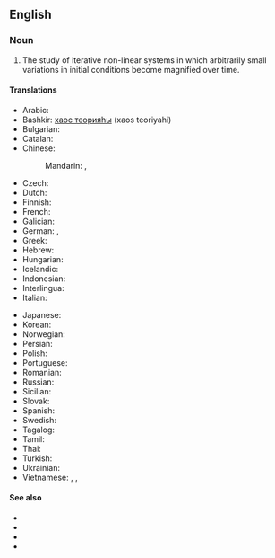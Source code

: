 {{also|chaos-theory}}
==English==
{{wikipedia}}

===Noun===
{{en-noun|-}}

# {{lb|en|mathematics}} The study of iterative non-linear systems in which arbitrarily small variations in initial conditions become magnified over time.

====Translations====
{{trans-top|chaos theory}}
* Arabic: {{t|ar|نظريَة الشواش|f}}
* Bashkir: [[хаос теорияһы]] (xaos teoriyahi)
* Bulgarian: {{t|bg|теория на хаоса|f}}
* Catalan: {{t+|ca|teoria del caos|f}}
* Chinese:
*: Mandarin: {{t|cmn|混沌理論}}, {{t|cmn|混沌理论|tr=hùndùn lǐlùn}}
* Czech: {{t|cs|teorie chaosu|f}}
* Dutch: {{t|nl|chaoe|f}}
* Finnish: {{t+|fi|kaaosteoria}}
* French: {{t|fr|théorie du chaos|f}}
* Galician: {{t|gl|teoría do caos|f}}
* German: {{t|de|Chaosforschung|f}}, {{t+|de|Chaostheorie|f}}
* Greek: {{t|el|θεωρία του χάους|f}}
* Hebrew: {{t|he|תורת הכאוס}}
* Hungarian: {{t+|hu|káoszelmélet}}
* Icelandic: {{t|is|óreiðukenning|f}}
* Indonesian: {{t|id|teori chaos}}
* Interlingua: {{t|ia|theoria del chaos}}
* Italian: {{t|it|teoria del caos|f}}
{{trans-mid}}
* Japanese: {{t|ja|カオス理論|tr=kaosu riron}}
* Korean: {{t|ko|혼돈 이론}}
* Norwegian: {{t|no|kaosteori}}
* Persian: {{t|fa|نظریه آشوب}}
* Polish: {{t|pl|teoria chaosu|f}}
* Portuguese: {{t|pt|teoria do caos|f}}
* Romanian: {{t|ro|teoria haosului|f}}
* Russian: {{t+|ru|тео́рия ха́оса|f}}
* Sicilian: {{t|scn|tiurìa dû càusu|f}}
* Slovak: {{t|sk|teória chaosu|f}}
* Spanish: {{t|es|teoría del caos|f}}
* Swedish: {{t+|sv|kaosteori|c}}
* Tagalog: {{t|tl|huna ng dimayaw}}
* Tamil: {{t|ta|ஒழுங்கின்மை கோட்பாடு}}
* Thai: {{t|th|ทฤษฎีความอลวน|tr=sítdee kwaam onwon}}
* Turkish: {{t|tr|kaos teorisi}}
* Ukrainian: {{t|uk|теорія хаосу|f}}
* Vietnamese: {{t|vi|lý thuyết hỗn loạn}}, {{t|vi|thuyết hỗn loạn}}, {{t|vi|thuyết hỗn mang}}
{{trans-bottom}}

====See also====
* {{l|en|iterative system}}
* {{l|en|non-linear}}
* {{l|en|fractal}}
* {{l|en|butterfly effect}}